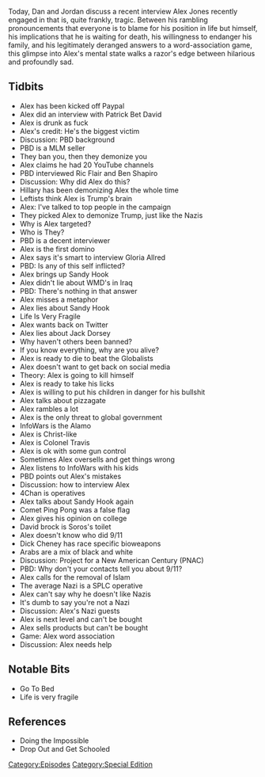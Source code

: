 {{DEFAULTSORT:
    #_EPISODE_0209:Drunk Hotel Interview
}}{{Episode
    | title           = Drunk Hotel Interview
    | caption         = [https://knowledgefight.libsyn.com/knowledge-fight-drunk-hotel-interview Listen to this episode on Libsyn]
    | episodeNumber   = 209
    | length          = 03:02:07
    | airDate         = September 24, 2018
    | episodeType     = [[:Category:Special Edition|Special Edition]]
    | appearance      = [[Patrick Bet David]], [[Ric Flair]], [[Ben Shapiro]], [[Hillary Clinton]], [[Gloria Allred]], [[Jack Dorsey]], [[Colonel Travis]], [[David Brock]], [[George Soros]]
    | oocDrop         = You could say I'm the head of the Illuminati
    | previousEpisode = [[208: March 6-8, 2009]]
    | nextEpisode     = [[210: March 9, 2009]]
}}

{{Stub}}

Today, Dan and Jordan discuss a recent interview Alex Jones recently engaged in that is, quite frankly, tragic. Between his rambling pronouncements that everyone is to blame for his position in life but himself, his implications that he is waiting for death, his willingness to endanger his family, and his legitimately deranged answers to a word-association game, this glimpse into Alex's mental state walks a razor's edge between hilarious and profoundly sad.

==Tidbits==

*Alex has been kicked off Paypal
*Alex did an interview with Patrick Bet David
*Alex is drunk as fuck
*Alex's credit: He's the biggest victim
*Discussion: PBD background
*PBD is a MLM seller
*They ban you, then they demonize you
*Alex claims he had 20 YouTube channels
*PBD interviewed Ric Flair and Ben Shapiro
*Discussion: Why did Alex do this?
*Hillary has been demonizing Alex the whole time
*Leftists think Alex is Trump's brain
*Alex: I've talked to top people in the campaign
*They picked Alex to demonize Trump, just like the Nazis
*Why is Alex targeted?
*Who is They?
*PBD is a decent interviewer
*Alex is the first domino
*Alex says it's smart to interview Gloria Allred
*PBD: Is any of this self inflicted?
*Alex brings up Sandy Hook
*Alex didn't lie about WMD's in Iraq
*PBD: There's nothing in that answer
*Alex misses a metaphor
*Alex lies about Sandy Hook
*Life Is Very Fragile
*Alex wants back on Twitter
*Alex lies about Jack Dorsey
*Why haven't others been banned?
*If you know everything, why are you alive?
*Alex is ready to die to beat the Globalists
*Alex doesn't want to get back on social media
*Theory: Alex is going to kill himself
*Alex is ready to take his licks
*Alex is willing to put his children in danger for his bullshit
*Alex talks about pizzagate
*Alex rambles a lot
*Alex is the only threat to global government
*InfoWars is the Alamo
*Alex is Christ-like
*Alex is Colonel Travis
*Alex is ok with some gun control
*Sometimes Alex oversells and get things wrong
*Alex listens to InfoWars with his kids
*PBD points out Alex's mistakes
*Discussion: how to interview Alex
*4Chan is operatives
*Alex talks about Sandy Hook again
*Comet Ping Pong was a false flag
*Alex gives his opinion on college
*David brock is Soros's toilet
*Alex doesn't know who did 9/11
*Dick Cheney has race specific bioweapons
*Arabs are a mix of black and white
*Discussion: Project for a New American Century (PNAC)
*PBD: Why don't your contacts tell you about 9/11?
*Alex calls for the removal of Islam
*The average Nazi is a SPLC operative
*Alex can't say why he doesn't like Nazis
*It's dumb to say you're not a Nazi
*Discussion: Alex's Nazi guests
*Alex is next level and can't be bought
*Alex sells products but can't be bought
*Game: Alex word association
*Discussion: Alex needs help

==Notable Bits==

*Go To Bed
*Life is very fragile

==References==

*Doing the Impossible
*Drop Out and Get Schooled

[[Category:Episodes]]
[[Category:Special Edition]]